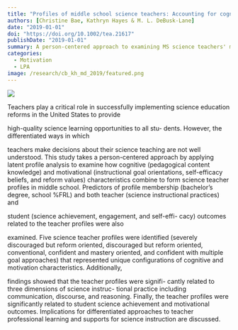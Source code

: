 ```yaml
---
title: "Profiles of middle school science teachers: Accounting for cognitive and motivational characteristics"
authors: [Christine Bae, Kathryn Hayes & M. L. DeBusk-Lane]
date: "2019-01-01"
doi: "https://doi.org/10.1002/tea.21617"
publishDate: "2019-01-01"
summary: A person-centered approach to examining MS science teachers' motivation.
categories:
  - Motivation
  - LPA
image: /research/cb_kh_md_2019/featured.png
---
```


![](featured.png){.image-fluid .mx-auto .d-block}


Teachers play a critical role in successfully implementing
science education reforms in the United States to provide

high-quality science learning opportunities to all stu-
dents. However, the differentiated ways in which

teachers make decisions about their science teaching are
not well understood. This study takes a person-centered
approach by applying latent profile analysis to examine
how cognitive (pedagogical content knowledge) and
motivational (instructional goal orientations, self-efficacy
beliefs, and reform values) characteristics combine to
form science teacher profiles in middle school. Predictors
of profile membership (bachelor's degree, school %FRL)
and both teacher (science instructional practices) and

student (science achievement, engagement, and self-effi-
cacy) outcomes related to the teacher profiles were also

examined. Five science teacher profiles were identified
(severely discouraged but reform oriented, discouraged
but reform oriented, conventional, confident and
mastery oriented, and confident with multiple goal
approaches) that represented unique configurations of
cognitive and motivation characteristics. Additionally,

findings showed that the teacher profiles were signifi-
cantly related to three dimensions of science instruc-
tional practice including communication, discourse, and reasoning. Finally, the teacher profiles were significantly
related to student science achievement and motivational
outcomes. Implications for differentiated approaches to
teacher professional learning and supports for science
instruction are discussed.
